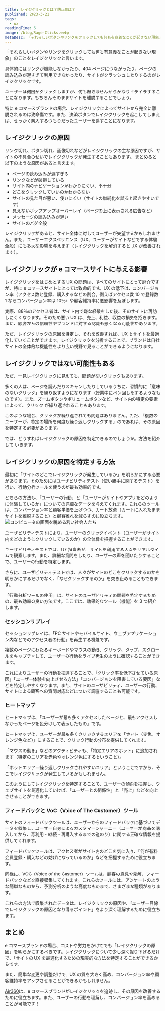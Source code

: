 ```yaml
---
title: レイジクリックとは？防止策は？
published: 2023-3-21
tags:
  - ux
readingTime: 6
image: /blog/Rage-Clicks.webp
metaDesc: 「それらしいボタンやリンクをクリックしても何も有意義なことが起きない現象」のことをレイジクリックと言います。具体的にはリンクが機能しなかったり、404ページにつながったり、ページの読み込みが遅すぎて利用できなかったり、サイトがクラッシュしたりするのがレイジクリックです。
---
```


「それらしいボタンやリンクをクリックしても何も有意義なことが起きない現象」のことをレイジクリックと言います。

具体的にはリンクが機能しなかったり、404 ページにつながったり、ページの読み込みが遅すぎて利用できなかったり、サイトがクラッシュしたりするのがレイジクリックです。

ユーザーは何回かクリックしますが、何も起きませんからかなりイライラすることになります。もちろんそのままサイトを離脱することでしょう。

特に e コマースブランドの場合、レイジクリックによってサイトから完全に離脱されるのは致命傷です。また、決済ボタンでレイジクリックを起こしてしまえば、せっかく購入するつもりだったユーザーを逃すことになります。

## レイジクリックの原因

リンク切れ、ボタン切れ、画像切れなどがレイジクリックの主な原因ですが、サイトの不具合のせいでレイジクリックが発生することもあります。
まとめると以下のような原因があると言えます。

- ページの読み込みが遅すぎる
- リンクなどが破損している
- サイト内のナビゲーションがわかりにくい、不十分
- どこをクリックしていいのかわからない
- サイトの見た目が悪い、使いにくい（サイトの単純化を誤ると起きやすいです）
- 見えないポップアップオーバーレイ（ページの上に表示される広告など）
- メッセージの読み込みが遅い
- サイトのバグ全般

レイジクリックがあると、サイト全体に対してユーザーが失望するかもしれません。また、ユーザーエクスペリエンス（UX、ユーザーがサイトなどでする体験全般）にも多大な影響を与えます（レイジクリックを解消すると UX が改善されます）。

## レイジクリックが e コマースサイトに与える影響

レイジクリックをはじめとする UX の問題は、すべてのサイトにとって厄介ですが、特に e コマースサイトにとっては致命的です。UX の低下は、コンバージョン率（アクセス数と登録、購入するなどの割合。例えばアクセス数 10 で登録数 1 ならコンバージョン率は 10％）や顧客維持率に悪影響を及ぼします。

実際、88％のアクセス者は、サイト内で嫌な経験をした後、そのサイトに再訪しにくくなります。そのため悪い UX は、売上、利益、収益の損失を招きます。また、顧客からの信頼性やブランドに対する認識も悪くなる可能性があります。

ただ、レイジクリックの原因を特定し、それを改善すれば、UX とサイトを最適化していくことができます。レイジクリックを分析することで、ブランドは自社サイトの全体的な機能性をより広い視野で見ることができるようになります。

## レイジクリックではない可能性もある

ただ、一見レイジクリックに見えても、問題がないクリックもあります。

多くの人は、ページを読んだりスキャンしたりしているうちに、習慣的に「意味のないクリック」を繰り返すようになります（授業中にペン回しをするようなものです）。また、ズームボタンやボリュームボタンなど、サイト内の特定の要素によって、クリック
が繰り返されることもあります。

このような場合、クリックが繰り返されても問題はありません。ただ、「複数のユーザーが、特定の場所を何度も繰り返しクリックする」のであれば、その原因を特定する必要があります。

では、どうすればレイジクリックの原因を特定できるのでしょうか。方法を紹介して
いきます。

## レイジクリックの原因を特定する方法

最初に「サイトのどこでレイジクリックが発生しているか」を明らかにする必要があります。そのためにはユーザビリティテスト（使い勝手に関するテスト）を行い、行動分析ツールを使うのが最も効率的です。

どちらの方法も、「ユーザーの行動」と「ユーザーがサイトやアプリをどのように体験しているか」についての詳細なデータを与えてくれます。これらのツールは、コンバージョン率と顧客単価を上げつつ、カート放棄（カートに入れたままサイトを離脱すること）と顧客離れを減らすのに役立ちます。
![コンピュータの画面を眺める若い社会人たち](/blog/rage-clicks-1.webp)

ユーザビリティテストにより、ユーザーのクリックイベント（ユーザーがサイト内をどのようにクリックしているのか）の全体像を把握することができます。

ユーザビリティテストでは、UX 担当者が、サイトを利用する人々をリアルタイムで観察します。また、詳細な質問をしたり、ユーザーの声を聞いたりすることで、ユーザーの行動を特定します。

さらに、ユーザビリティテストでは、人々がサイトのどこをクリックするのかを明らかにするだけでなく、「なぜクリックするのか」を突き止めることもできます。

「行動分析ツールの使用」は、サイトのユーザビリティの問題を特定するための、最も効率の良い方法です。ここでは、効果的なツール（機能）を 3 つ紹介します。

### セッションリプレイ

セッションリプレイは、「PC サイトやモバイルサイト、ウェブアプリケーション内などでのアクセス者の行動」を再生する機能です。

複数のページにわたるキーボードやマウスの動き、クリック、タップ、スクロールをキャプチャして、ユーザーの行動をライブ再生のように確認することができます。

これによりユーザーの行動を把握することで、「クリック率を低下させている原因」「ユーザー体験を向上させる方法」「コンバージョンを阻害している要因」などを特定しやすくなります。また、サイトのユーザビリティ、ユーザーの行動、サイトによる顧客への質問対応などについて調査することも可能です。

### ヒートマップ

ヒートマップは、「ユーザーが最も多くアクセスしたページと、最もアクセスしなかったページを色分けして表示したもの」です。

ヒートマップは、ユーザーが最も多くクリックするエリアを「ホット（赤色、オレンジ色など）」にすることで、クリック行動の分布を提供してくれます。

「マウスの動き」などのアクティビティも、「特定エリアのホット」に追加されます（特定のエリアを赤色やオレンジ色にするということ）。

「ホットエリア＝繰り返しクリックされやすいエリア」ということですから、そこでレイジクリックが発生しているかもしれません。

このようにしてレイジクリックを特定することで、ユーザーの傾向を把握し、ウェブサイトを最適化していけば、「ユーザーとの関係性」と「売上」などを向上させることができます。

### フィードバックと VoC（Voice of The Customer）ツール

サイトのフィードバックツールは、ユーザーからのフィードバックに基づいてデータを収集し、ユーザー自身によるカスタマージャーニー（ユーザーが商品を購入してから、再利用・継続・再購入するまでの道のり）に関する正確な情報を提供してくれます。

フィードバックツールは、アクセス者がサイト内のどこを気に入り、「何が有料会員登録・購入などの妨げになっているのか」などを把握するために役立ちます。

同様に、VOC（Voice of the Customer）ツールは、顧客の意見や見解、フィードバックなどを直接収集してくれます。これらのツールには、アンケートのような簡単なものから、予測分析のような高度なものまで、さまざまな種類があります。

これらの方法で収集されたデータは、レイジクリックの原因や、「ユーザー目線でレイジクリックの原因となり得るポイント」をより深く理解するために役立ちます。

## まとめ

e コマースブランドの場合、コストや労力をかけてでも「レイジクリックの原因」を明らかにするべきです。レイジクリックについて少し深く掘り下げるだけで、「サイトの UX を最適化するための現実的な方法を特定することができるからです。

また、簡単な変更や調整だけで、UX の質を大きく高め、コンバージョン率や顧客維持率をアップさせることができるかもしれません。

<BlogInnerCardWrapper slug='blog/6-ways-to-optimize-ecommerce-conversion-rates' />

[Air360](/ja/request-demo)は、e コマースブランドがレイジクリックを追跡し、その原因を改善するために役立ちます。また、ユーザーの行動を理解し、コンバージョン率を高めることが可能です！
